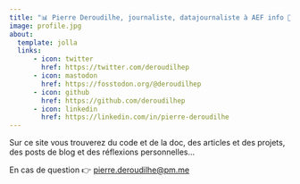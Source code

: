```yaml
---
title: "📊 Pierre Deroudilhe, journaliste, datajournaliste à AEF info 💾"
image: profile.jpg
about:
  template: jolla
  links:
      - icon: twitter
        href: https://twitter.com/deroudilhep
      - icon: mastodon
        href: https://fosstodon.org/@deroudilhep
      - icon: github
        href: https://github.com/deroudilhep
      - icon: linkedin
        href: https://linkedin.com/in/pierre-deroudilhe
---
```


Sur ce site vous trouverez du code et de la doc, des articles et des projets, des posts de blog et des réflexions personnelles...

En cas de question 👉 <pierre.deroudilhe@pm.me>

